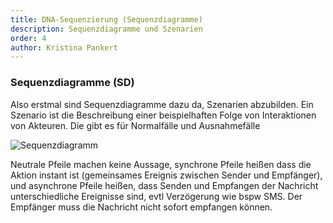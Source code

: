 ```yaml
---
title: DNA-Sequenzierung (Sequenzdiagramme)
description: Sequenzdiagramme und Szenarien
order: 4
author: Kristina Pankert
---
```


### Sequenzdiagramme (SD)
Also erstmal sind Sequenzdiagramme dazu da, Szenarien abzubilden. 
Ein Szenario ist die Beschreibung einer beispielhaften Folge von Interaktionen von Akteuren. 
Die gibt es für Normalfälle und Ausnahmefälle

![Sequenzdiagramm](/teaching-assets/es/Sequenzdiagramm.svg)

Neutrale Pfeile machen keine Aussage, synchrone Pfeile heißen dass die Aktion instant ist 
(gemeinsames Ereignis zwischen Sender und Empfänger), und asynchrone Pfeile 
heißen, dass Senden und Empfangen der Nachricht unterschiedliche Ereignisse sind, evtl Verzögerung wie bspw SMS. 
Der Empfänger muss die Nachricht nicht sofort empfangen können.